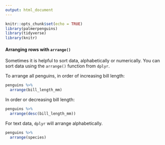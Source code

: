 ```yaml
---
output: html_document
---
```


```r
knitr::opts_chunk$set(echo = TRUE)
library(palmerpenguins)
library(tidyverse)
library(knitr)
```

#### Arranging rows with `arrange()`

Sometimes it is helpful to sort data, alphabetically or numerically. You can sort data using the `arrange()` function from `dplyr`.

To arrange all penguins, in order of increasing bill length:

```r
penguins %>%
  arrange(bill_length_mm)
```

In order or decreasing bill length:

```r
penguins %>%
  arrange(desc(bill_length_mm))
```

For text data, `dplyr` will arrange alphabetically.

```r
penguins %>%
  arrange(species)
```